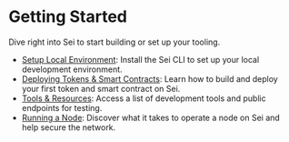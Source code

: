 # Getting Started

Dive right into Sei to start building or set up your tooling.

- [Setup Local Environment](/seid-cli): Install the Sei CLI to set up your local development environment.
- [Deploying Tokens & Smart Contracts](/quickstart/introduction): Learn how to build and deploy your first token and smart contract on Sei.
- [Tools & Resources](/tools-and-resources): Access a list of development tools and public endpoints for testing.
- [Running a Node](/running-a-sei-node): Discover what it takes to operate a node on Sei and help secure the network.
